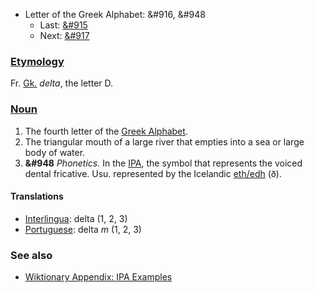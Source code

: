 *Letter of the Greek Alphabet: &#916, &#948
**Last: [[gamma|&#915]]
**Next: [[epsilon|&#917]]

=== [[Etymology]] ===
Fr. [[Greek|Gk.]] ''delta'', the letter D.

=== [[Noun]] ===
#The fourth letter of the [[w:Greek alphabet|Greek Alphabet]].
#The triangular mouth of a large river that empties into a sea or large body of water.
#'''&#948''' ''Phonetics.'' In the [[International Phonetic Alphabet|IPA]], the symbol that represents the voiced dental fricative. Usu. represented by the Icelandic [[eth|eth/edh]] (ð).

==== Translations ====
*[[Interlingua]]: delta (1, 2, 3)
*[[Portuguese]]: delta ''m'' (1, 2, 3)

=== See also ===
*[[Wiktionary Appendix:IPA Examples|Wiktionary Appendix: IPA Examples]]